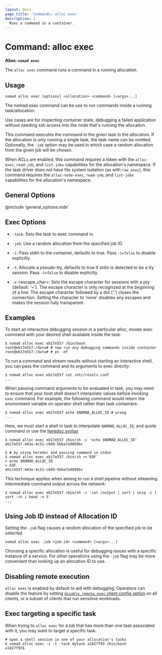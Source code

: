 ```yaml
---
layout: docs
page_title: 'Commands: alloc exec'
description: |
  Runs a command in a container.
---
```


# Command: alloc exec

**Alias: `nomad exec`**

The `alloc exec` command runs a command in a running allocation.

## Usage

```plaintext
nomad alloc exec [options] <allocation> <command> [<args>...]
```

The nomad exec command can be use to run commands inside a running task/allocation.

Use cases are for inspecting container state, debugging a failed application
without needing ssh access into the node that's running the allocation.

This command executes the command in the given task in the allocation. If the
allocation is only running a single task, the task name can be omitted.
Optionally, the `-job` option may be used in which case a random allocation from
the given job will be chosen.

When ACLs are enabled, this command requires a token with the `alloc-exec`,
`read-job`, and `list-jobs` capabilities for the allocation's namespace. If
the task driver does not have file system isolation (as with `raw_exec`),
this command requires the `alloc-node-exec`, `read-job`, and `list-jobs`
capabilities for the allocation's namespace.

## General Options

@include 'general_options.mdx'

## Exec Options

- `-task`: Sets the task to exec command in.

- `-job`: Use a random allocation from the specified job ID.

- `-i`: Pass stdin to the container, defaults to true. Pass `-i=false` to
  disable explicitly.

- `-t`: Allocate a pseudo-tty, defaults to true if stdin is detected to be a tty
  session. Pass `-t=false` to disable explicitly.

- `-e` <escape_char>: Sets the escape character for sessions with a pty
  (default: '~'). The escape character is only recognized at the beginning of a
  line. The escape character followed by a dot ('.') closes the connection.
  Setting the character to 'none' disables any escapes and makes the session
  fully transparent.

## Examples

To start an interactive debugging session in a particular alloc, invoke exec
command with your desired shell available inside the task:

```shell-session
$ nomad alloc exec eb17e557 /bin/bash
root@eb17e557:/data# # now run any debugging commands inside container
root@eb17e557:/data# # ps -ef
```

To run a command and stream results without starting an interactive shell, you
can pass the command and its arguments to exec directly:

```shell-session# run commands without starting an interactive session
$ nomad alloc exec eb17e557 cat /etc/resolv.conf
...
```

When passing command arguments to be evaluated in task, you may need to ensure
that your host shell doesn't interpolate values before invoking `exec` command.
For example, the following command would return the environment variable on
operator shell rather than task containers:

```shell-session
$ nomad alloc exec eb17e557 echo $NOMAD_ALLOC_ID # wrong
...
```

Here, we must start a shell in task to interpolate `$NOMAD_ALLOC_ID`, and quote
command or use the [heredoc syntax][heredoc]

```shell-session# by quoting argument
$ nomad alloc exec eb17e557 /bin/sh -c 'echo $NOMAD_ALLOC_ID'
eb17e557-443e-4c51-c049-5bba7a9850bc

$ # by using heredoc and passing command in stdin
$ nomad alloc exec eb17e557 /bin/sh <<'EOF'
> echo $NOMAD_ALLOC_ID
> EOF
eb17e557-443e-4c51-c049-5bba7a9850bc
```

This technique applies when aiming to run a shell pipeline without streaming
intermediate command output across the network:

```shell-session# e.g. find top appearing lines in some output
$ nomad alloc exec eb17e557 /bin/sh -c 'cat /output | sort | uniq -c | sort -rn | head -n 5'
...
```

## Using Job ID instead of Allocation ID

Setting the `-job` flag causes a random allocation of the specified job to be
selected.

```plaintext
nomad alloc exec -job <job-id> <command> [<args>...]
```

Choosing a specific allocation is useful for debugging issues with a specific
instance of a service. For other operations using the `-job` flag may be more
convenient than looking up an allocation ID to use.

## Disabling remote execution

`alloc exec` is enabled by default to aid with debugging. Operators can disable
the feature by setting [`disable_remote_exec` client config
option][disable_remote_exec_flag] on all clients, or a subset of clients that
run sensitive workloads.

## Exec targeting a specific task

When trying to `alloc exec` for a job that has more than one task associated
with it, you may want to target a specific task.

```shell-session
# open a shell session in one of your allocation's tasks
$ nomad alloc exec -i -t -task mytask a1827f93 /bin/bash
a1827f93$
```

[heredoc]: http://tldp.org/LDP/abs/html/here-docs.html
[disable_remote_exec_flag]: /docs/configuration/client#disable_remote_exec
